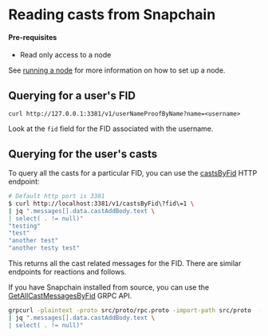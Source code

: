 # Reading casts from Snapchain 

#### Pre-requisites
- Read only access to a node

See [running a node](/guides/running-a-node) for more information on how to set up a node.

## Querying for a user's FID
```
curl http://127.0.0.1:3381/v1/userNameProofByName?name=<username>
```
Look at the `fid` field for the FID associated with the username. 

## Querying for the user's casts

To query all the casts for a particular FID, you can use the [castsByFid](/reference/httpapi/casts#castsbyfid) HTTP endpoint:

```bash
# Default http port is 3381
$ curl http://localhost:3381/v1/castsByFid\?fid\=1 \
| jq ".messages[].data.castAddBody.text \
| select( . != null)"
"testing"
"test"
"another test"
"another testy test"
```

This returns all the cast related messages for the FID. There are similar endpoints for reactions and follows. 

If you have Snapchain installed from source, you can use the [GetAllCastMessagesByFid](/reference/grpcapi/casts#api) GRPC API.

```bash
grpcurl -plaintext -proto src/proto/rpc.proto -import-path src/proto  -d '{"fid" : 1}' localhost:3383 HubService/GetAllCastMessagesByFid \
| jq ".messages[].data.castAddBody.text \
| select( . != null)"
```
